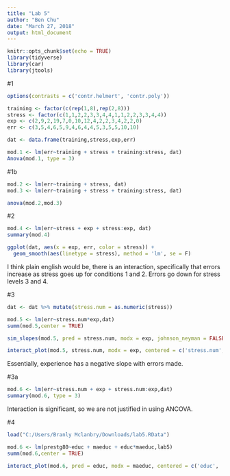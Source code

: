 ```yaml
---
title: "Lab 5"
author: "Ben Chu"
date: "March 27, 2018"
output: html_document
---
```


```r
knitr::opts_chunk$set(echo = TRUE)
library(tidyverse)
library(car)
library(jtools)
```

#1
```r
options(contrasts = c('contr.helmert', 'contr.poly'))

training <- factor(c(rep(1,8),rep(2,8)))
stress <- factor(c(1,1,2,2,3,3,4,4,1,1,2,2,3,3,4,4))
exp <- c(2,9,2,19,7,0,10,12,4,2,2,3,4,2,2,0)
err <- c(3,5,4,6,5,9,4,6,4,4,5,3,5,5,10,10)

dat <- data.frame(training,stress,exp,err)

mod.1 <- lm(err~training + stress + training:stress, dat)
Anova(mod.1, type = 3)

```
#1b
```r
mod.2 <- lm(err~training + stress, dat)
mod.3 <- lm(err~training + stress + training:stress, dat)

anova(mod.2,mod.3)
```
#2
```r
mod.4 <- lm(err~stress + exp + stress:exp, dat)
summary(mod.4)

ggplot(dat, aes(x = exp, err, color = stress)) +
  geom_smooth(aes(linetype = stress), method = 'lm', se = F)
```


I think plain english would be, there is an interaction, specifically that errors increase as stress goes up for conditions 1 and 2. Errors go down for stress levels 3 and 4.

#3
```r
dat <- dat %>% mutate(stress.num = as.numeric(stress))

mod.5 <- lm(err~stress.num*exp,dat)
summ(mod.5,center = TRUE)

sim_slopes(mod.5, pred = stress.num, modx = exp, johnson_neyman = FALSE, cond.int = TRUE, centered = c('stress.num', 'exp'))

interact_plot(mod.5, stress.num, modx = exp, centered = c('stress.num', 'exp'), plot.points = TRUE) 
```


Essentially, experience has a negative slope with errors made.

#3a
```r
mod.6 <- lm(err~stress.num + exp + stress.num:exp,dat)
summary(mod.6, type = 3)
```
Interaction is significant, so we are not justified in using ANCOVA.

#4
```r
load("C:/Users/Branly Mclanbry/Downloads/lab5.RData")

mod.6 <- lm(prestg80~educ + maeduc + educ*maeduc,lab5)
summ(mod.6,center = TRUE)

interact_plot(mod.6, pred = educ, modx = maeduc, centered = c('educ', 'maeduc'))

```






























